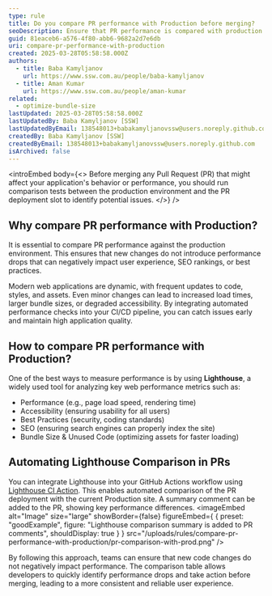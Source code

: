 ```yaml
---
type: rule
title: Do you compare PR performance with Production before merging?
seoDescription: Ensure that PR performance is compared with production to maintain web quality and prevent performance issues
guid: 81eaceb6-a576-4f80-abb6-9682a2d7e6db
uri: compare-pr-performance-with-production
created: 2025-03-28T05:58:58.000Z
authors:
  - title: Baba Kamyljanov
    url: https://www.ssw.com.au/people/baba-kamyljanov
  - title: Aman Kumar
    url: https://www.ssw.com.au/people/aman-kumar
related:
  - optimize-bundle-size
lastUpdated: 2025-03-28T05:58:58.000Z
lastUpdatedBy: Baba Kamyljanov [SSW]
lastUpdatedByEmail: 138548013+babakamyljanovssw@users.noreply.github.com
createdBy: Baba Kamyljanov [SSW]
createdByEmail: 138548013+babakamyljanovssw@users.noreply.github.com
isArchived: false
---
```


<introEmbed
  body={<>
Before merging any Pull Request (PR) that might affect your application's behavior or performance, you should run comparison tests between the production environment and the PR deployment slot to identify potential issues.
  </>}
/>
## Why compare PR performance with Production?

It is essential to compare PR performance against the production environment. This ensures that new changes do not introduce performance drops that can negatively impact user experience, SEO rankings, or best practices.

Modern web applications are dynamic, with frequent updates to code, styles, and assets. Even minor changes can lead to increased load times, larger bundle sizes, or degraded accessibility. By integrating automated performance checks into your CI/CD pipeline, you can catch issues early and maintain high application quality.

## How to compare PR performance with Production?

One of the best ways to measure performance is by using **Lighthouse**, a widely used tool for analyzing key web performance metrics such as:

* Performance (e.g., page load speed, rendering time)
* Accessibility (ensuring usability for all users)
* Best Practices (security, coding standards)
* SEO (ensuring search engines can properly index the site)
* Bundle Size & Unused Code (optimizing assets for faster loading)

## Automating Lighthouse Comparison in PRs

You can integrate Lighthouse into your GitHub Actions workflow using [Lighthouse CI Action](https://github.com/treosh/lighthouse-ci-action). This enables automated comparison of the PR deployment with the current Production site. A summary comment can be added to the PR, showing key performance differences.
<imageEmbed
  alt="Image"
  size="large"
  showBorder={false}
  figureEmbed={ {
    preset: "goodExample",
    figure: "Lighthouse comparison summary is added to PR comments",
    shouldDisplay: true
  } }
  src="/uploads/rules/compare-pr-performance-with-production/pr-comparison-with-prod.png"
/>

By following this approach, teams can ensure that new code changes do not negatively impact performance. The comparison table allows developers to quickly identify performance drops and take action before merging, leading to a more consistent and reliable user experience.
